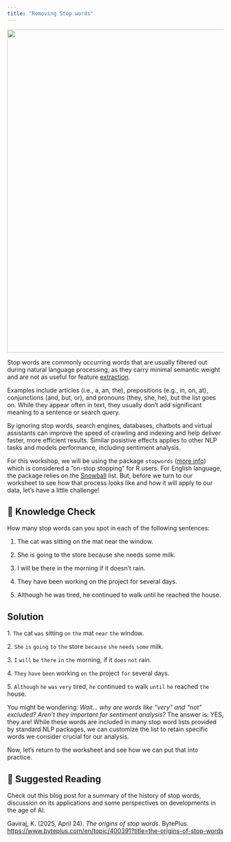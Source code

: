 ```yaml
---
title: "Removing Stop words"
---
```


![](images/stopwords-01.png){width="750"}

Stop words are commonly occurring words that are usually filtered out during natural language processing, as they carry minimal semantic weight and are not as useful for feature [extraction](https://www.byteplus.com/en/what-is/feature-extraction?utm_source=website_topic&utm_medium=website&utm_campaign=BytePlus+ModelArk&utm_content=Stop+Words&utm_term=The+origins+of+stop+words&product=BytePlus+ModelArk).

Examples include articles (i.e., a, an, the), prepositions (e.g., in, on, at), conjunctions (and, but, or), and pronouns (they, she, he), but the list goes on. While they appear often in text, they usually don't add significant meaning to a sentence or search query.

By ignoring stop words, search engines, databases, chatbots and virtual assistants can improve the speed of crawling and indexing and help deliver faster, more efficient results. Similar posistive effects applies to other NLP tasks and models performance, including sentiment analysis.

For this workshop, we will be using the package `stopwords` ([more info](https://cran.r-project.org/web/packages/stopwords/readme/README.html)) which is considered a "on-stop stopping" for R users. For English language, the package relies on the [Snowball](http://snowball.tartarus.org/algorithms/english/stop.txt) list. But, before we turn to our worksheet to see how that process looks like and how it will apply to our data, let's have a little challenge!

::: {.callout-note icon="false"}
# 🧠 Knowledge Check 

How many stop words can you spot in each of the following sentences:

1.  The cat was sitting on the mat near the window.

2.  She is going to the store because she needs some milk.

3.  I will be there in the morning if it doesn’t rain.

4.  They have been working on the project for several days.

5.  Although he was tired, he continued to walk until he reached the house.

::: {.callout-note icon="false" collapse="true"}
## Solution

1\. `The` cat `was` sitting `on` `the` mat `near` `the` window.

2\. `She` `is` `going` `to` `the` store `because` `she` `needs` `some` milk.

3\. `I` `will` `be` `there` `in` `the` morning, if it `does` `not` rain.

4\. `They` `have` `been` working `on` `the` project `for` several days.

5\. `Although` `he` `was` `very` tired, `he` continued `to` walk `until` `he` reached `the` house.
:::
:::

You might be wondering: *Wait... why are words like "very" and "not" excluded? Aren’t they important for sentiment analysis?* The answer is: YES, they are! While these words are included in many stop word lists provided by standard NLP packages, we can customize the list to retain specific words we consider crucial for our analysis.

Now, let’s return to the worksheet and see how we can put that into practice.

::: {.callout-note icon="false"}
# 📑 **Suggested Reading**

Check out this blog post for a summary of the history of stop words, discussion on its applications and some perspectives on developments in the age of AI.

Gaviraj, K. (2025, April 24). *The origins of stop words*. BytePlus. <https://www.byteplus.com/en/topic/400391?title=the-origins-of-stop-words>
:::
